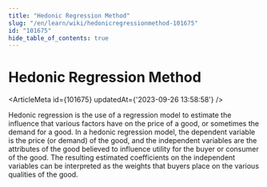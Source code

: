 ```yaml
---
title: "Hedonic Regression Method"
slug: "/en/learn/wiki/hedonicregressionmethod-101675"
id: "101675"
hide_table_of_contents: true
---
```



# Hedonic Regression Method

<ArticleMeta id={101675} updatedAt={'2023-09-26 13:58:58'} />
<div className='border-solid border-b border-t-0 my-4 border-[var(--ifm-color-gray-300)]' />

Hedonic regression is the use of a regression model to estimate the influence that various factors have on the price of a good, or sometimes the demand for a good. In a hedonic regression model, the dependent variable is the price (or demand) of the good, and the independent variables are the attributes of the good believed to influence utility for the buyer or consumer of the good. The resulting estimated coefficients on the independent variables can be interpreted as the weights that buyers place on the various qualities of the good.
